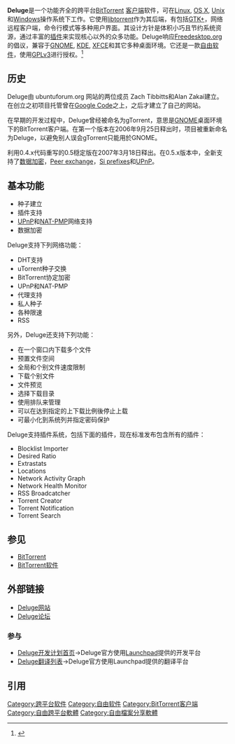 {{NoteTA|G1=IT|G2=FL}}
{{Infobox software
| name = Deluge
| logo = Deluge-Logo.svg
| logo size = 92px
| screenshot = Deluge1.0-Screenshot.png
| screenshot size = 250px
| caption = Deluge进行一个下载任务时的截图。
| developer = Andrew Resch, Damien Churchill, John Garland
| released = {{Start date|2006|09|25}}
| latest release version = {{LSR/wikidata}}
| latest release date = 
| programming language = [[Python|Python]]
| operating system = [[Linux|Linux]]、[[Microsoft_Windows|Windows]]、[[Mac_OS_X|Mac OS X]]、[[FreeBSD|FreeBSD]]
| genre = [[BitTorrent_(协议)|BitTorrent]][[客户端|客户端]]
| license = [[GNU通用公共许可证#GPLv3|GPLv3]]
| website = {{Official URL}}
}}
'''Deluge'''是一个功能齐全的跨平台[[BitTorrent_(协议)|BitTorrent]] [[客户端|客户端]]软件，可在[[Linux|Linux]], [[OS_X|OS X]], [[Unix|Unix]]和[[Windows|Windows]]操作系统下工作。它使用[[libtorrent|libtorrent]]作为其后端，有包括[[GTK+|GTK+]]，网络远程客户端，命令行模式等多种用户界面。其设计方针是体积小巧且节约系统资源，通过丰富的[[插件|插件]]来实现核心以外的众多功能。Deluge响应[[Freedesktop.org|Freedesktop.org]]的倡议，兼容于[[GNOME|GNOME]], [[KDE|KDE]], [[XFCE|XFCE]]和其它多种桌面环境。它还是一款[[自由软件|自由软件]]，使用[[GNU通用公共许可证#GPLv3|GPLv3]]进行授权。<ref>{{cite web | url = http://dev.deluge-torrent.org/wiki/About | title = Deluge官方网站 | accessdate = 2011-02-18 | archive-date = 2011-02-10 | archive-url = https://web.archive.org/web/20110210155236/http://dev.deluge-torrent.org/wiki/About | dead-url = no }}</ref>

== 历史 ==
Deluge由 ubuntuforum.org 网站的两位成员 Zach Tibbitts和Alan Zakai建立。在创立之初项目托管曾在[[Google_Code|Google Code]]之上，之后才建立了自己的网站。

在早期的开发过程中，Deluge曾经被命名为gTorrent，意思是[[GNOME|GNOME]]桌面环境下的BitTorrent客户端。在第一个版本在2006年9月25日释出时，项目被重新命名为Deluge，以避免别人误会gTorrent只能用於GNOME。

利用0.4.x代码重写的0.5穏定版在2007年3月18日释出。在0.5.x版本中，全新支持了[[数据加密|数据加密]]，[[Peer_exchange|Peer exchange]]，[[Binary_prefix|Si prefixes]]和[[UPnP|UPnP]]。

== 基本功能 ==
* 种子建立
* 插件支持
* [[UPnP|UPnP]]和[[NAT-PMP|NAT-PMP]]网络支持
* 数据加密

Deluge支持下列网络功能：
* DHT支持
* uTorrent种子交换
* BitTorrent协定加密
* UPnP和NAT-PMP
* 代理支持
* 私人种子
* 各种限速
* RSS

另外，Deluge还支持下列功能：
* 在一个窗口内下载多个文件
* 预置文件空间
* 全局和个别文件速度限制
* 下载个别文件
* 文件预览
* 选择下载目录
* 使用排队来管理
* 可以在达到指定的上下载比例後停止上载
* 可最小化到系统列并指定密码保护

Deluge支持插件系统，包括下面的插件，现在标准发布包含所有的插件：
* Blocklist Importer
* Desired Ratio
* Extrastats
* Locations
* Network Activity Graph
* Network Health Monitor
* RSS Broadcatcher
* Torrent Creator
* Torrent Notification
* Torrent Search

== 参见 ==
{{Portal|Free software|Free Software Portal Logo.svg}}
* [[BitTorrent|BitTorrent]]
* [[BitTorrent软件|BitTorrent软件]]

== 外部链接 ==
* [http://deluge-torrent.org Deluge网站]{{Wayback|url=http://deluge-torrent.org/ |date=20110223155519 }}
* [http://forum.deluge-torrent.org Deluge论坛]{{Wayback|url=http://forum.deluge-torrent.org/ |date=20080413135827 }}

=== 参与 ===
* [https://launchpad.net/deluge Deluge开发计划首页]{{Wayback|url=https://launchpad.net/deluge |date=20101125131833 }}→Deluge官方使用[[Launchpad|Launchpad]]提供的开发平台
* [https://translations.launchpad.net/deluge Deluge翻译列表]{{Wayback|url=https://translations.launchpad.net/deluge |date=20110606092021 }}→Deluge官方使用Launchpad提供的翻译平台

== 引用 ==
{{Reflist}}

{{BitTorrent}}

[[Category:跨平台软件|Category:跨平台软件]]
[[Category:自由软件|Category:自由软件]]
[[Category:BitTorrent客户端|Category:BitTorrent客户端]]
[[Category:自由跨平台軟體|Category:自由跨平台軟體]]
[[Category:自由檔案分享軟體|Category:自由檔案分享軟體]]